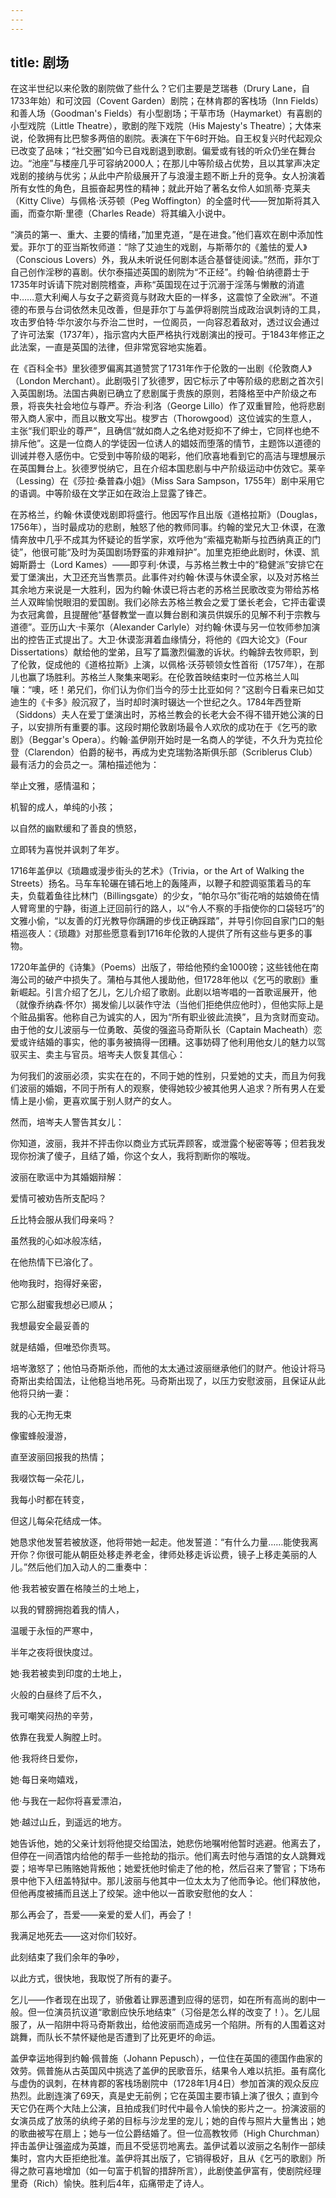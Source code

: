 ```yaml
---
---
---
```

title: 剧场
---




在这半世纪以来伦敦的剧院做了些什么？它们主要是芝瑞巷（Drury Lane，自1733年始）和可汶园（Covent Garden）剧院；在林肯郡的客栈场（Inn Fields）和善人场（Goodman's Fields）有小型剧场；干草市场（Haymarket）有喜剧的小型戏院（Little Theatre），歌剧的陛下戏院（His Majesty's Theatre）；大体来说，伦敦拥有比巴黎多两倍的剧院。表演在下午6时开始。自王权复兴时代起观众已改变了品味；“社交圈”如今已自戏剧退到歌剧。偏爱或有钱的听众仍坐在舞台边。“池座”与楼座几乎可容纳2000人；在那儿中等阶级占优势，且以其掌声决定戏剧的接纳与优劣；从此中产阶级展开了与浪漫主题不断上升的竞争。女人扮演着所有女性的角色，且振奋起男性的精神；就此开始了著名女伶人如凯蒂·克莱夫（Kitty Clive）与佩格·沃芬顿（Peg Woffington）的全盛时代——贺加斯将其入画，而查尔斯·里德（Charles Reade）将其编入小说中。

“演员的第一、重大、主要的情绪，”加里克道，“是在进食。”他们喜欢在剧中添加性爱。菲尔丁的亚当斯牧师道：“除了艾迪生的戏剧，与斯蒂尔的《羞怯的爱人》（Conscious Lovers）外，我从未听说任何剧本适合基督徒阅读。”然而，菲尔丁自己创作淫秽的喜剧。伏尔泰描述英国的剧院为“不正经”。约翰·伯纳德爵士于1735年时诉请下院对剧院稽查，声称“英国现在过于沉溺于淫荡与懒散的消遣中……意大利阉人与女子之薪资竟与财政大臣的一样多，这震惊了全欧洲”。不道德的布景与台词依然未见改善，但是菲尔丁与盖伊将剧院当成政治讽刺诗的工具，攻击罗伯特·华尔波尔与乔治二世时，一位阁员，一向容忍着敌对，透过议会通过了许可法案（1737年），指示宫内大臣严格执行戏剧演出的授可。于1843年修正之此法案，一直是英国的法律，但非常宽容地实施着。

在《百科全书》里狄德罗偏离其道赞赏了1731年作于伦敦的一出剧《伦敦商人》（London Merchant）。此剧吸引了狄德罗，因它标示了中等阶级的悲剧之首次引入英国剧场。法国古典剧已确立了悲剧属于贵族的原则，若降格至中产阶级之布景，将丧失社会地位与尊严。乔治·利洛（George Lillo）作了双重冒险，他将悲剧带入商人家中，而且以散文写出。梭罗古（Thorowgood）这位诚实的生意人，主张“我们职业的尊严”，且确信“就如商人之名绝对贬抑不了绅士，它同样也绝不排斥他”。这是一位商人的学徒因一位诱人的娼妓而堕落的情节，主题饰以道德的训诫并卷入感伤中。它受到中等阶级的喝彩，他们欣喜地看到它的高洁与理想展示在英国舞台上。狄德罗悦纳它，且在介绍本国悲剧与中产阶级运动中仿效它。莱辛（Lessing）在《莎拉·桑普森小姐》（Miss Sara Sampson，1755年）剧中采用它的语调。中等阶级在文学正如在政治上显露了锋芒。

在苏格兰，约翰·休谟使戏剧即将盛行。他因写作且出版《道格拉斯》（Douglas，1756年），当时最成功的悲剧，触怒了他的教师同事。约翰的堂兄大卫·休谟，在激情奔放中几乎不成其为怀疑论的哲学家，欢呼他为“索福克勒斯与拉西纳真正的门徒”，他很可能“及时为英国剧场野蛮的非难辩护”。加里克拒绝此剧时，休谟、凯姆斯爵士（Lord Kames）——即亨利·休谟，与苏格兰教士中的“稳健派”安排它在爱丁堡演出，大卫还充当售票员。此事件对约翰·休谟与休谟全家，以及对苏格兰其余地方来说是一大胜利，因为约翰·休谟已将古老的苏格兰民歌改变为带给苏格兰人双眸愉悦眼泪的爱国剧。我们必除去苏格兰教会之爱丁堡长老会，它抨击霍谟为衣冠禽兽，且提醒他“基督教堂一直以舞台剧和演员供娱乐的见解不利于宗教与道德”。亚历山大·卡莱尔（Alexander Carlyle）对约翰·休谟与另一位牧师参加演出的控告正式提出了。大卫·休谟澎湃着血缘情分，将他的《四大论文》（Four Dissertations）献给他的堂弟，且写了篇激烈偏激的诉状。约翰辞去牧师职，到了伦敦，促成他的《道格拉斯》上演，以佩格·沃芬顿领女性首衔（1757年），在那儿也赢了场胜利。苏格兰人聚集来喝彩。在伦敦首映结束时一位苏格兰人叫嚷：“噢，呸！弟兄们，你们认为你们当今的莎士比亚如何？”这剧今日看来已如艾迪生的《卡多》般沉寂了，当时却时演时辍达一个世纪之久。1784年西登斯（Siddons）夫人在爱丁堡演出时，苏格兰教会的长老大会不得不错开她公演的日子，以安排所有重要的事。这段时期伦敦剧场最令人欢欣的成功在于《乞丐的歌剧》（Beggar's Opera）。约翰·盖伊刚开始时是一名商人的学徒，不久升为克拉伦登（Clarendon）伯爵的秘书，再成为史克瑞勃洛斯俱乐部（Scriblerus Club）最有活力的会员之一。蒲柏描述他为：

举止文雅，感情温和；

机智的成人，单纯的小孩；

以自然的幽默缓和了善良的愤怒，

立即转为喜悦并讽刺了年岁。



1716年盖伊以《琐趣或漫步街头的艺术》（Trivia，or the Art of Walking the Streets）扬名。马车车轮碾在铺石地上的轰隆声，以鞭子和腔调驱策着马的车夫，负载着鱼往比林门（Billingsgate）的少女，“帕尔马尔”街花哨的姑娘倚在情人臂弯里的宁静，街道上迂回前行的路人，以“令人不察的手指使你的口袋轻巧”的文雅小偷，“以友善的灯光教导你蹒跚的步伐正确踩踏”，并导引你回自家门口的魁梧巡夜人：《琐趣》对那些愿意看到1716年伦敦的人提供了所有这些与更多的事物。

1720年盖伊的《诗集》（Poems）出版了，带给他预约金1000镑；这些钱他在南海公司的破产中损失了。蒲柏与其他人援助他，但1728年他以《乞丐的歌剧》重新崛起。引言介绍了乞儿，乞儿介绍了歌剧。此剧以培岑唱的一首歌谣展开，他（就像乔纳森·怀尔）揭发偷儿以装作守法（当他们拒绝供应他时），但他实际上是个赃品掮客。他称自己为诚实的人，因为“所有职业彼此流换”，且为贪财而变动。由于他的女儿波丽与一位勇敢、英俊的强盗马奇斯队长（Captain Macheath）恋爱或许结婚的事实，他的事务被搞得一团糟。这事妨碍了他利用他女儿的魅力以驾驭买主、卖主与官员。培岑夫人恢复其信心：

为何我们的波丽必须，实实在在的，不同于她的性别，只爱她的丈夫，而且为何我们波丽的婚姻，不同于所有人的观察，使得她较少被其他男人追求？所有男人在爱情上是小偷，更喜欢属于别人财产的女人。



然而，培岑夫人警告其女儿：

你知道，波丽，我并不抨击你以商业方式玩弄顾客，或泄露个秘密等等；但若我发现你扮演了傻子，且结了婚，你这个女人，我将割断你的喉咙。



波丽在歌谣中为其婚姻辩解：

爱情可被劝告所支配吗？

丘比特会服从我们母亲吗？

虽然我的心如冰般冻结，

在他热情下已溶化了。

他吻我时，抱得好亲密，

它那么甜蜜我想必已顺从；

我想最安全最妥善的

就是结婚，但唯恐你责骂。



培岑激怒了；他怕马奇斯杀他，而他的太太通过波丽继承他们的财产。他设计将马奇斯出卖给国法，让他稳当地吊死。马奇斯出现了，以压力安慰波丽，且保证从此他将只纳一妻：

我的心无拘无束

像蜜蜂般漫游，

直至波丽回报我的热情；

我啜饮每一朵花儿，

我每小时都在转变，

但这儿每朵花结成一体。



她恳求他发誓若被放逐，他将带她一起走。他发誓道：“有什么力量……能使我离开你？你很可能从朝臣处移走养老金，律师处移走诉讼费，镜子上移走美丽的人儿。”然后他们加入动人的二重奏中：

他·我若被安置在格陵兰的土地上，

以我的臂膀拥抱着我的情人，

温暖于永恒的严寒中，

半年之夜将很快度过。

她·我若被卖到印度的土地上，

火般的白昼终了后不久，

我可嘲笑闷热的辛劳，

依靠在我爱人胸膛上时。

他·我将终日爱你，

她·每日亲吻嬉戏，

他·与我在一起你将喜爱漂泊，

她·越过山丘，到遥远的地方。



她告诉他，她的父亲计划将他提交给国法，她悲伤地嘱咐他暂时逃避。他离去了，但停在一间酒馆内给他的帮手一些抢劫的指示。他们离去时他与酒馆的女人跳舞戏耍；培岑早已贿赂她背叛他；她爱抚他时偷走了他的枪，然后召来了警官；下场布景中他下入纽盖特狱中。那儿波丽与他其中一位太太为了他而争论。他们释放他，但他再度被捕而且送上了绞架。途中他以一首歌安慰他的女人：

那么再会了，吾爱——亲爱的爱人们，再会了！

我满足地死去——这对你们较好。

此刻结束了我们余年的争吵，

以此方式，很快地，我取悦了所有的妻子。



乞儿——作者现在出现了，骄傲着让罪恶遭到应得的惩罚，如在所有高尚的剧中一般。但一位演员抗议道“歌剧应快乐地结束”（习俗是怎么样的改变了！）。乞儿屈服了，从一陷阱中将马奇斯救出，给他波丽而造成另一个陷阱。所有的人围着这对跳舞，而队长不禁怀疑他是否遭到了比死更坏的命运。

盖伊幸运地得到约翰·佩普施（Johann Pepusch），一位住在英国的德国作曲家的效劳。佩普施从古英国风中挑选了盖伊的民歌音乐，结果令人难以抗拒。虽有腐化与虚伪的讽刺，在林肯郡的客栈场剧院中（1728年1月4日）参加首演的观众反应热烈。此剧连演了69天，真是史无前例；它在英国主要市镇上演了很久；直到今天它仍在两个大陆上公演，且拍成我们时代中最令人愉快的影片之一。扮演波丽的女演员成了放荡的纨绔子弟的目标与沙龙里的宠儿；她的自传与照片大量售出；她的歌曲被写在扇上；她与一位公爵结婚了。但一位高教牧师（High Churchman）抨击盖伊让强盗成为英雄，而且不受惩罚地离去。盖伊试着以波丽之名制作一部续集时，宫内大臣拒绝批准。盖伊将其出版了，它销得极好，且从《乞丐的歌剧》所得之款可喜地增加（如一句富于机智的措辞所言），此剧使盖伊富有，使剧院经理里奇（Rich）愉快。胜利后4年，疝痛带走了诗人。